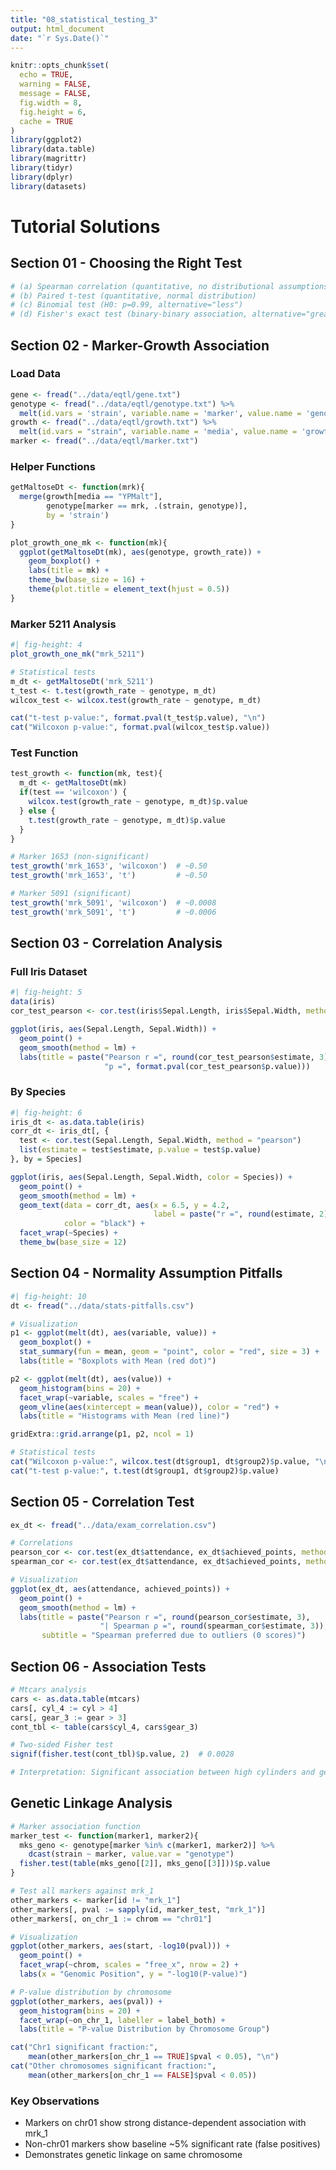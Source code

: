 ```yaml
---
title: "08_statistical_testing_3"
output: html_document
date: "`r Sys.Date()`"
---
```


```r
knitr::opts_chunk$set(
  echo = TRUE,
  warning = FALSE,
  message = FALSE,
  fig.width = 8,
  fig.height = 6,
  cache = TRUE
)
library(ggplot2)
library(data.table)
library(magrittr)
library(tidyr)
library(dplyr)
library(datasets)
```

# Tutorial Solutions

## Section 01 - Choosing the Right Test

```r
# (a) Spearman correlation (quantitative, no distributional assumptions)
# (b) Paired t-test (quantitative, normal distribution)
# (c) Binomial test (H0: p=0.99, alternative="less")
# (d) Fisher's exact test (binary-binary association, alternative="greater")
```

## Section 02 - Marker-Growth Association

### Load Data

```r
gene <- fread("../data/eqtl/gene.txt")
genotype <- fread("../data/eqtl/genotype.txt") %>% 
  melt(id.vars = 'strain', variable.name = 'marker', value.name = 'genotype')
growth <- fread("../data/eqtl/growth.txt") %>% 
  melt(id.vars = "strain", variable.name = 'media', value.name = 'growth_rate')
marker <- fread("../data/eqtl/marker.txt")
```

### Helper Functions

```r
getMaltoseDt <- function(mrk){
  merge(growth[media == "YPMalt"], 
        genotype[marker == mrk, .(strain, genotype)], 
        by = 'strain')
}

plot_growth_one_mk <- function(mk){
  ggplot(getMaltoseDt(mk), aes(genotype, growth_rate)) +
    geom_boxplot() +
    labs(title = mk) + 
    theme_bw(base_size = 16) +
    theme(plot.title = element_text(hjust = 0.5))
}
```

### Marker 5211 Analysis

```r
#| fig-height: 4
plot_growth_one_mk("mrk_5211")

# Statistical tests
m_dt <- getMaltoseDt('mrk_5211')
t_test <- t.test(growth_rate ~ genotype, m_dt)
wilcox_test <- wilcox.test(growth_rate ~ genotype, m_dt)

cat("t-test p-value:", format.pval(t_test$p.value), "\n")
cat("Wilcoxon p-value:", format.pval(wilcox_test$p.value))
```

### Test Function

```r
test_growth <- function(mk, test){
  m_dt <- getMaltoseDt(mk)
  if(test == 'wilcoxon') {
    wilcox.test(growth_rate ~ genotype, m_dt)$p.value
  } else {
    t.test(growth_rate ~ genotype, m_dt)$p.value
  }
}

# Marker 1653 (non-significant)
test_growth('mrk_1653', 'wilcoxon')  # ~0.50
test_growth('mrk_1653', 't')         # ~0.50

# Marker 5091 (significant)
test_growth('mrk_5091', 'wilcoxon')  # ~0.0008
test_growth('mrk_5091', 't')         # ~0.0006
```

## Section 03 - Correlation Analysis

### Full Iris Dataset

```r
#| fig-height: 5
data(iris)
cor_test_pearson <- cor.test(iris$Sepal.Length, iris$Sepal.Width, method = "pearson")

ggplot(iris, aes(Sepal.Length, Sepal.Width)) +
  geom_point() +
  geom_smooth(method = lm) +
  labs(title = paste("Pearson r =", round(cor_test_pearson$estimate, 3),
                     "p =", format.pval(cor_test_pearson$p.value)))
```

### By Species

```r
#| fig-height: 6
iris_dt <- as.data.table(iris)
corr_dt <- iris_dt[, {
  test <- cor.test(Sepal.Length, Sepal.Width, method = "pearson")
  list(estimate = test$estimate, p.value = test$p.value)
}, by = Species]

ggplot(iris, aes(Sepal.Length, Sepal.Width, color = Species)) +
  geom_point() +
  geom_smooth(method = lm) +
  geom_text(data = corr_dt, aes(x = 6.5, y = 4.2, 
                                label = paste("r =", round(estimate, 2))), 
            color = "black") +
  facet_wrap(~Species) +
  theme_bw(base_size = 12)
```

## Section 04 - Normality Assumption Pitfalls

```r
#| fig-height: 10
dt <- fread("../data/stats-pitfalls.csv")

# Visualization
p1 <- ggplot(melt(dt), aes(variable, value)) + 
  geom_boxplot() +
  stat_summary(fun = mean, geom = "point", color = "red", size = 3) +
  labs(title = "Boxplots with Mean (red dot)")

p2 <- ggplot(melt(dt), aes(value)) + 
  geom_histogram(bins = 20) +
  facet_wrap(~variable, scales = "free") +
  geom_vline(aes(xintercept = mean(value)), color = "red") +
  labs(title = "Histograms with Mean (red line)")

gridExtra::grid.arrange(p1, p2, ncol = 1)

# Statistical tests
cat("Wilcoxon p-value:", wilcox.test(dt$group1, dt$group2)$p.value, "\n")
cat("t-test p-value:", t.test(dt$group1, dt$group2)$p.value)
```

## Section 05 - Correlation Test

```r
ex_dt <- fread("../data/exam_correlation.csv")

# Correlations
pearson_cor <- cor.test(ex_dt$attendance, ex_dt$achieved_points, method = "pearson")
spearman_cor <- cor.test(ex_dt$attendance, ex_dt$achieved_points, method = "spearman")

# Visualization
ggplot(ex_dt, aes(attendance, achieved_points)) +
  geom_point() +
  geom_smooth(method = lm) +
  labs(title = paste("Pearson r =", round(pearson_cor$estimate, 3), 
                    "| Spearman ρ =", round(spearman_cor$estimate, 3)),
       subtitle = "Spearman preferred due to outliers (0 scores)")
```

## Section 06 - Association Tests

```r
# Mtcars analysis
cars <- as.data.table(mtcars)
cars[, cyl_4 := cyl > 4]
cars[, gear_3 := gear > 3]
cont_tbl <- table(cars$cyl_4, cars$gear_3)

# Two-sided Fisher test
signif(fisher.test(cont_tbl)$p.value, 2)  # 0.0028

# Interpretation: Significant association between high cylinders and gears
```

## Genetic Linkage Analysis

```r
# Marker association function
marker_test <- function(marker1, marker2){
  mks_geno <- genotype[marker %in% c(marker1, marker2)] %>%
    dcast(strain ~ marker, value.var = "genotype")
  fisher.test(table(mks_geno[[2]], mks_geno[[3]]))$p.value
}

# Test all markers against mrk_1
other_markers <- marker[id != "mrk_1"]
other_markers[, pval := sapply(id, marker_test, "mrk_1")]
other_markers[, on_chr_1 := chrom == "chr01"]

# Visualization
ggplot(other_markers, aes(start, -log10(pval))) +
  geom_point() +
  facet_wrap(~chrom, scales = "free_x", nrow = 2) +
  labs(x = "Genomic Position", y = "-log10(P-value)")

# P-value distribution by chromosome
ggplot(other_markers, aes(pval)) +
  geom_histogram(bins = 20) +
  facet_wrap(~on_chr_1, labeller = label_both) +
  labs(title = "P-value Distribution by Chromosome Group")

cat("Chr1 significant fraction:",
    mean(other_markers[on_chr_1 == TRUE]$pval < 0.05), "\n")
cat("Other chromosomes significant fraction:",
    mean(other_markers[on_chr_1 == FALSE]$pval < 0.05))
```

### Key Observations

- Markers on chr01 show strong distance-dependent association with mrk_1
- Non-chr01 markers show baseline ~5% significant rate (false positives)
- Demonstrates genetic linkage on same chromosome